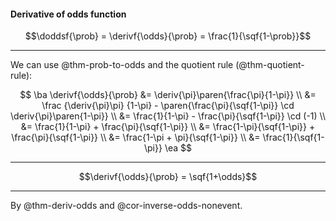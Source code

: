:::{#thm-deriv-odds}
#### Derivative of odds function

$$\doddsf{\prob} = \derivf{\odds}{\prob} = \frac{1}{\sqf{1-\prob}}$$
:::

---

::: proof

We can use @thm-prob-to-odds and the quotient rule (@thm-quotient-rule):

$$
\ba
\derivf{\odds}{\prob}
   &= \deriv{\pi}\paren{\frac{\pi}{1-\pi}}
\\ &=  \frac {\deriv{\pi}\pi} {1-\pi} -
       \paren{\frac{\pi}{\sqf{1-\pi}} \cd \deriv{\pi}\paren{1-\pi}}
\\ &=  \frac{1}{1-\pi} - \frac{\pi}{\sqf{1-\pi}} \cd (-1)
\\ &=  \frac{1}{1-\pi} + \frac{\pi}{\sqf{1-\pi}}
\\ &=  \frac{1-\pi}{\sqf{1-\pi}} + \frac{\pi}{\sqf{1-\pi}}
\\ &=  \frac{1-\pi + \pi}{\sqf{1-\pi}}
\\ &=  \frac{1}{\sqf{1-\pi}}
\ea
$$

:::

---

:::{#cor-deriv-odds}

$$\derivf{\odds}{\prob} = \sqf{1+\odds}$$

:::

---

::: proof

By @thm-deriv-odds and @cor-inverse-odds-nonevent.

:::
